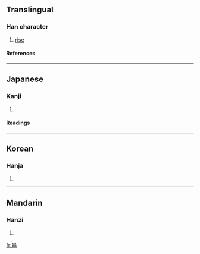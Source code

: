 ==Translingual==
===Han character===
{{Han char|rn=72|rad=日|as=05|sn=9|four=|canj=日一尸中 (AMSL)}}
# [[rise]]
====References====
{{Han ref|kx=0494.181|dkj=13885|dj=0859.060|hdz=21497.051|uh=663B|ud=26171}}
----
==Japanese==
===Kanji===
{{ja-kanji|grade=|rs=日05}}
# {{defn|Japanese}} 
====Readings====
{{ja-readings|on=[[こう]] (kō), [[ごう]] (gō)|kun=[[あがる]] (agaru), [[たかい]] (takai)}}
----
==Korean==
===Hanja===
{{ko-hanja|hangeul=앙|eumhun=|rv=ang|mr=ang|y=ang}}
# {{defn|Korean}}
----
==Mandarin==
===Hanzi===
{{cmn-hanzi|pin=[[áng]] (ang2)|wg=ang<sup>2</sup>}}
# {{defn|Mandarin}}

[[fr:昻]]
